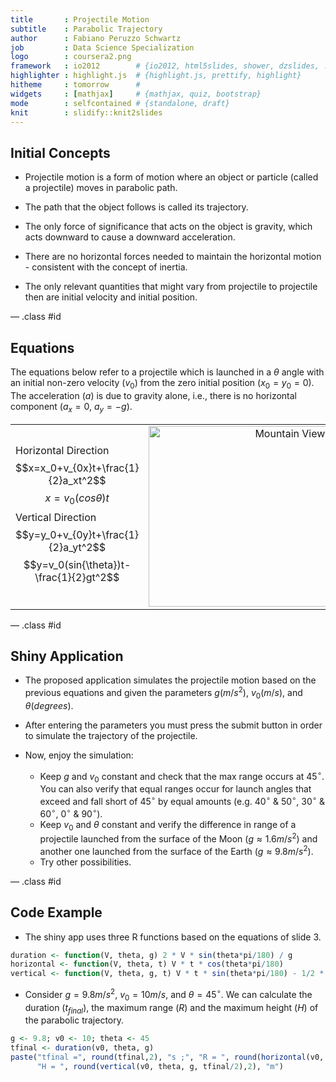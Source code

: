 ```yaml
---
title       : Projectile Motion
subtitle    : Parabolic Trajectory
author      : Fabiano Peruzzo Schwartz
job         : Data Science Specialization
logo        : coursera2.png
framework   : io2012        # {io2012, html5slides, shower, dzslides, ...}
highlighter : highlight.js  # {highlight.js, prettify, highlight}
hitheme     : tomorrow      # 
widgets     : [mathjax]     # {mathjax, quiz, bootstrap}
mode        : selfcontained # {standalone, draft}
knit        : slidify::knit2slides
---
```


## Initial Concepts

* Projectile motion is a form of motion where an object or particle (called a projectile) moves in parabolic path.

* The path that the object follows is called its trajectory.

* The only force of significance that acts on the object is gravity, which acts downward to cause a downward acceleration. 

* There are no horizontal forces needed to maintain the horizontal motion - consistent with the concept of inertia.

* The only relevant quantities that might vary from projectile to projectile then are initial velocity and initial position.

--- .class #id 

## Equations

The equations below refer to a projectile which is launched in a $\theta$ angle with an initial non-zero velocity ($v_0$) from the zero initial position ($x_0=y_0=0$). The acceleration ($a$) is due to gravity alone, i.e., there is no horizontal component ($a_x=0$, $a_y=-g$).

<table>
  <tr>
    <td>
        Horizontal Direction
        $$x=x_0+v_{0x}t+\frac{1}{2}a_xt^2$$
        $$x=v_0(cos{\theta})t$$
        Vertical Direction
        $$y=y_0+v_{0y}t+\frac{1}{2}a_yt^2$$
        $$y=v_0(sin{\theta})t-\frac{1}{2}gt^2$$
    </td>

    <td>
        <center>
        <img src="assets/img/projectilemotion.png" alt="Mountain View" style="width:436px;height:289px">
        </center>
    </td>

    <td>
        <b>Duration</b>
        $$t_{final}=\frac{2v_0sin\theta}{g}$$
        <b>Maximum Range given $v_0$ and $\theta$</b>
        $$R=v_0(cos{\theta})t_{final}$$
        <b>Maximum Height given $v_0$ and $\theta$</b>
        $$H=v_0(sin{\theta})\frac{t_{final}}{2}-\frac{1}{2}g({\frac{t_{final}}{2}})^2$$
    </td>

  </tr>
</table>

--- .class #id 

## Shiny Application

* The proposed application simulates the projectile motion based on the previous equations and given the parameters $g(m/s^2)$, $v_0(m/s)$, and $\theta(degrees)$.

* After entering the parameters you must press the submit button in order to simulate the trajectory of the projectile.

* Now, enjoy the simulation:
    + Keep $g$ and $v_0$ constant and check that the max range occurs at $45^{\circ}$. You can also verify that equal ranges occur for launch angles that exceed and fall short of $45^{\circ}$ by equal amounts (e.g. $40^{\circ}$ & $50^{\circ}$, $30^{\circ}$ & $60^{\circ}$, $0^{\circ}$ & $90^{\circ}$).
    + Keep $v_0$ and $\theta$ constant and verify the difference in range of a projectile launched from the surface of the Moon ($g{\approx}1.6m/s^2$) and another one launched from the surface of the Earth ($g{\approx}9.8m/s^2$).
    + Try other possibilities.

--- .class #id 

##  Code Example

* The shiny app uses three R functions based on the equations of slide 3.

```r
duration <- function(V, theta, g) 2 * V * sin(theta*pi/180) / g
horizontal <- function(V, theta, t) V * t * cos(theta*pi/180)
vertical <- function(V, theta, g, t) V * t * sin(theta*pi/180) - 1/2 * g * t^2

```

* Consider $g=9.8m/s^2$, $v_0=10m/s$, and ${\theta}=45^{\circ}$. We can calculate the duration ($t_{final}$), the maximum range ($R$) and the maximum height ($H$) of the parabolic trajectory.

```r
g <- 9.8; v0 <- 10; theta <- 45
tfinal <- duration(v0, theta, g)
paste("tfinal =", round(tfinal,2), "s ;", "R = ", round(horizontal(v0, theta, tfinal),2), "m ;", 
      "H = ", round(vertical(v0, theta, g, tfinal/2),2), "m")
```

